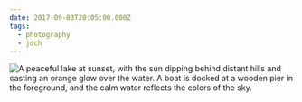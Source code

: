 ```yaml
---
date: 2017-09-03T20:05:00.000Z
tags:
  - photography
  - jdch
---
```

![A peaceful lake at sunset, with the sun dipping behind distant hills and casting an orange glow over the water. A boat is docked at a wooden pier in the foreground, and the calm water reflects the colors of the sky.](/assets/photos/20170903-IMG_4345.jpg)
